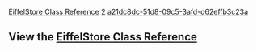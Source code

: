 [[Property:title|EiffelStore Class Reference]]
[[Property:weight|2]]
[[Property:uuid|a21dc8dc-51d8-09c5-3afd-d62effb3c23a]]
==View the [[ref:libraries/store/reference/index|EiffelStore Class Reference]]==

